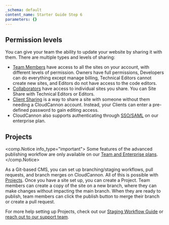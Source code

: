 ```yaml
---
_schema: default
content_name: Starter Guide Step 6
parameters: {}
---
```

## Permission levels

You can give your team the ability to update your website by sharing it with them. There are multiple types and levels of sharing:

* [Team Members](/documentation/articles/managing-your-team-members) have access to all the sites on your account, with different levels of permission. Owners have full permissions, Developers can do everything except manage billing, Technical Editors cannot create new sites, and Editors do not have access to the code editors.
* [Collaborators](/documentation/articles/sharing-on-a-per-site-basis) have access to individual sites you share. You can Site Share with Technical Editors or Editors.
* [Client Sharing](/documentation/articles/giving-clients-access-to-update-a-site) is a way to share a site with someone without them needing a CloudCannon account. Instead, your Clients can enter a pre-defined password to gain editing access.
* CloudCannon also supports authenticating through [SSO/SAML](/documentation/articles/using-sso-to-create-team-accounts) on our enterprise plan.

## Projects

<comp.Notice info_type="important">
  Some features of the advanced publishing workflow are only available on our [Team and Enterprise plans](/pricing).
</comp.Notice>

As a Git-based CMS, you can set up branching/staging workflows, pull requests, and branch merges on CloudCannon. All of this is possible with [Projects](/documentation/articles/create-a-project). Once you have a site set up, you can create a Project. Team members can create a copy of the site on a new branch, where they can make changes without impacting the main branch. When they are ready to publish, team members can click the publish button to merge their branch or create a pull request.

For more help setting up Projects, check out our [Staging Workflow Guide](/documentation/guides/staging-workflow-guide/creating-a-project) or [reach out to our support team](/documentation/support).